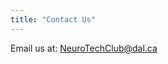 ```yaml
---
title: "Contact Us"
---
```


Email us at: [NeuroTechClub@dal.ca](mailto:neurotechclub@dal.ca)

<br>

<script async src="https://eocampaign1.com/form/ab7c0556-6eb8-11ef-aafd-8163d09bdb0b.js" data-form="ab7c0556-6eb8-11ef-aafd-8163d09bdb0b"></script>
